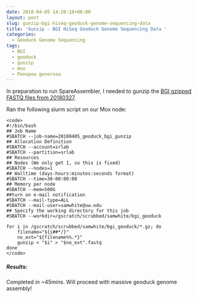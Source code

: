 ```yaml
---
date: 2018-04-05 14:20:18+00:00
layout: post
slug: gunzip-bgi-hiseq-geoduck-genome-sequencing-data
title: 'Gunzip - BGI HiSeq Geoduck Genome Sequencing Data '
categories:
  - Geoduck Genome Sequencing
tags:
  - BGI
  - geoduck
  - gunzip
  - mox
  - Panopea generosa
---
```


In preparation to run SpareAssembler, I needed to gunzip the [BGI gzipped FASTQ files from 20180327](https://robertslab.github.io/sams-notebook/2018/03/27/fastqcmultiqc-bgi-geoduck-genome-sequencing-data.html).

Ran the following slurm script on our Mox node:


    
    <code>
    #!/bin/bash
    ## Job Name
    #SBATCH --job-name=20180405_geoduck_bgi_gunzip
    ## Allocation Definition
    #SBATCH --account=srlab
    #SBATCH --partition=srlab
    ## Resources
    ## Nodes (We only get 1, so this is fixed)
    #SBATCH --nodes=1
    ## Walltime (days-hours:minutes:seconds format)
    #SBATCH --time=30-00:00:00
    ## Memory per node
    #SBATCH --mem=500G
    ##turn on e-mail notification
    #SBATCH --mail-type=ALL
    #SBATCH --mail-user=samwhite@uw.edu
    ## Specify the working directory for this job
    #SBATCH --workdir=/gscratch/scrubbed/samwhite/bgi_geoduck
    
    for i in /gscratch/scrubbed/samwhite/bgi_geoduck/*.gz; do
        filename="${i##*/}"
        no_ext="${filename%%.*}"
        gunzip < "$i" > "$no_ext".fastq
    done
    </code>





##### Results:



Completed in ~45mins. Will proceed with massive geoduck genome assembly!
